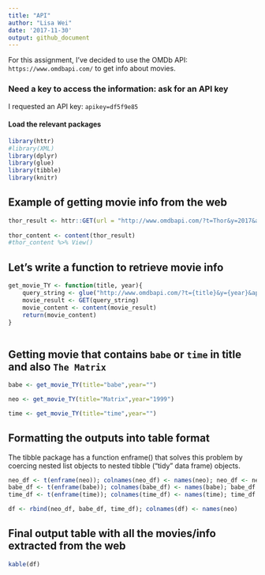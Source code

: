 ```yaml
---
title: "API"
author: "Lisa Wei"
date: '2017-11-30'
output: github_document
---
```


For this assignment, I've decided to use the OMDb API: `https://www.omdbapi.com/` to get info about movies.

### Need a key to access the information: ask for an API key
I requested an API key: `apikey=df5f9e85`

#### Load the relevant packages

```r
library(httr)
#library(XML)
library(dplyr)
library(glue)
library(tibble)
library(knitr)
```


## Example of getting movie info from the web

```r
thor_result <- httr::GET(url = "http://www.omdbapi.com/?t=Thor&y=2017&apikey=df5f9e85")
 
thor_content <- content(thor_result)
#thor_content %>% View()
```


## Let's write a function to retrieve movie info 

```r
get_movie_TY <- function(title, year){
	query_string <- glue("http://www.omdbapi.com/?t={title}&y={year}&apikey=df5f9e85")
	movie_result <- GET(query_string)
	movie_content <- content(movie_result)
	return(movie_content)
}
		
```


## Getting movie that contains `babe` or `time` in title and also `The Matrix`

```r
babe <- get_movie_TY(title="babe",year="")

neo <- get_movie_TY(title="Matrix",year="1999")

time <- get_movie_TY(title="time",year="")
```




## Formatting the outputs into table format

The tibble package has a function enframe() that solves this problem by coercing nested list objects to nested tibble ("tidy" data frame) objects. 


```r
neo_df <- t(enframe(neo)); colnames(neo_df) <- names(neo); neo_df <- neo_df[-which(rownames(neo_df)=="name"),]
babe_df <- t(enframe(babe)); colnames(babe_df) <- names(babe); babe_df <- babe_df[-which(rownames(babe_df)=="name"),]
time_df <- t(enframe(time)); colnames(time_df) <- names(time); time_df <- time_df[-which(rownames(time_df)=="name"),]

df <- rbind(neo_df, babe_df, time_df); colnames(df) <- names(neo)

```


## Final output table with all the movies/info extracted from the web

```r
kable(df)

```







